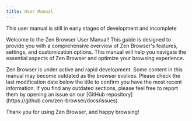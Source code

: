 ```yaml
---
title: User Manual
---
```



<Callout type='none'>
  This user manual is still in early stages of development and incomplete
</Callout>

Welcome to the Zen Browser User Manual! This guide is designed to provide you with a comprehensive overview of Zen Browser's features, settings, and customization options. This manual will help you navigate the essential aspects of Zen Browser and optimize your browsing experience.

<Callout type="warn" title="Important Notice">
  Zen Browser is under active and rapid development. Some content in this manual may become outdated as the browser evolves. Please check the last modification date below the title to confirm you have the most recent information. If you find any outdated sections, please feel free to report them by opening an issue on our [GitHub repository](https://github.com/zen-browser/docs/issues).
</Callout>

<Cards>
  <Card 
    title="URL Bar" 
    description="Smart navigation with persistent input memory"
    href="/user-manual/urlbar"
  />
  <Card 
    title="Workspaces" 
    description="Organize tabs by projects with custom containers" 
    href="/user-manual/workspaces"
  />
  <Card 
    title="Compact Mode" 
    description="Minimalistic interface for focused browsing" 
    href="/user-manual/compact-mode"
  />
  <Card
    title="Extensions"
    description="Customize Zen Browser with extensions"
    href="/user-manual/extensions"
  />
  <Card 
    title="Glance" 
    description="Preview websites on top of your current tab" 
    href="/user-manual/glance"
  />
  <Card 
    title="Split View" 
    description="Open multiple tabs side by side easily" 
    href="/user-manual/split-view"
  />
  <Card 
    title="Bookmarks" 
    description="Managing bookmarks in Zen"
    href="/user-manual/bookmarks"
  />
  <Card 
    title="Picture-in-Picture" 
    description="Watch videos in a separate window"
    href="/user-manual/pip"
  />
</Cards>

Thank you for using Zen Browser, and happy browsing!
